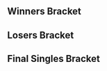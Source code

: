 {{DISPLAYTITLE:Saints Gaming Live: ''Melee'' Singles Bracket}}{{SetGame|melee}}
{{tabs static
|name1=Overview
|link1=Saints Gaming Live/Melee
|name2=Singles Pools
|link2=Saints Gaming Live/Melee/Singles Pools
|name3=Singles Bracket
|link3=Saints Gaming Live/Melee/Singles Bracket
|name4=Doubles Pools
|link4=Saints Gaming Live/Melee/Doubles Pools
|name5=Doubles Bracket
|link5=Saints Gaming Live/Melee/Doubles Bracket
|This=3
}}
==Winners Bracket==
{{16DEWBracketA2
|tourneylink=Saints Gaming Live/Melee
|tourneyname=Saints Gaming Live
|column-width=210

<!-- Ro16 -->
|r1m1p1=Hungrybox |r1m1p1flag=us |r1m1p1score=3
|r1m1p2=Jamrun |r1m1p2flag=ca |r1m1p2score=0
|r1m1win=1
|r1m1p1char1=jigglypuff |r1m1p2char1=peach |r1m1p1stock1=3 |r1m1p2stock1=0 |r1m1win1=1 |r1m1stage1=Battlefield
|r1m1p1char2=jigglypuff |r1m1p2char2=peach |r1m1p1stock2=2 |r1m1p2stock2=0 |r1m1win2=1 |r1m1stage2=Fountain of Dreams
|r1m1p1char3=jigglypuff |r1m1p2char3=peach |r1m1p1stock3=3 |r1m1p2stock3=0 |r1m1win3=1 |r1m1stage3=Battlefield
|r1m1date=
|r1m1details={{BracketMatchDetails|reddit=|comment=|vod=https://youtu.be/jbipjfXQ-qU}}

|r1m2p1=KirbyKaze |r1m2p1flag=ca |r1m2p1score=0
|r1m2p2=Prince Abu |r1m2p2flag=us |r1m2p2score=3
|r1m2win=2
|r1m2p1char1=sheik |r1m2p2char1=jigglypuff |r1m2p1stock1=0 |r1m2p2stock1=1 |r1m2win1=2 |r1m2stage1=Fountain of Dreams
|r1m2p1char2=sheik |r1m2p2char2=jigglypuff |r1m2p1stock2=0 |r1m2p2stock2=1 |r1m2win2=2 |r1m2stage2=Battlefield
|r1m2p1char3=sheik |r1m2p2char3=jigglypuff |r1m2p1stock3=0 |r1m2p2stock3=1 |r1m2win3=2 |r1m2stage3=Battlefield
|r1m2date=
|r1m2details={{BracketMatchDetails|reddit=|comment=|vod=https://youtu.be/hMBh3ZXCp84}}

|r1m3p1=Duck |r1m3p1flag=us |r1m3p1score=3
|r1m3p2=Vro |r1m3p2flag=us |r1m3p2score=1
|r1m3win=1
|r1m3p1char1=samus |r1m3p2char1=marth |r1m3p1stock1=1 |r1m3p2stock1=0 |r1m3win1=1 |r1m3stage1=Battlefield
|r1m3p1char2=samus |r1m3p2char2=marth |r1m3p1stock2=1 |r1m3p2stock2=0 |r1m3win2=1 |r1m3stage2=Battlefield
|r1m3p1char3=samus |r1m3p2char3=marth |r1m3p1stock3=0 |r1m3p2stock3=1 |r1m3win3=2 |r1m3stage3=Battlefield
|r1m3p1char4=samus |r1m3p2char4=marth |r1m3p1stock4=2 |r1m3p2stock4=0 |r1m3win4=1 |r1m3stage4=Dream Land
|r1m3date=
|r1m3details={{BracketMatchDetails|reddit=|comment=|vod=https://youtu.be/7Qsx0A5v1gY}}

|r1m4p1=n0ne |r1m4p1flag=ni |r1m4p1score=3
|r1m4p2=Ginger |r1m4p2flag=us |r1m4p2score=1
|r1m4win=1
|r1m4p1char1=cf |r1m4p2char1=falco |r1m4p1stock1=1 |r1m4p2stock1=0 |r1m4win1=1 |r1m4stage1=Fountain of Dreams
|r1m4p1char2=cf |r1m4p2char2=falco |r1m4p1stock2=1 |r1m4p2stock2=0 |r1m4win2=1 |r1m4stage2=Final Destination
|r1m4p1char3=cf |r1m4p2char3=falco |r1m4p1stock3=0 |r1m4p2stock3=1 |r1m4win3=2 |r1m4stage3=Final Destination
|r1m4p1char4=cf |r1m4p2char4=falco |r1m4p1stock4=2 |r1m4p2stock4=0 |r1m4win4=1 |r1m4stage4=Battlefield
|r1m4date=
|r1m4details={{BracketMatchDetails|reddit=|comment=|vod=https://youtu.be/DMtjo-BzdoI}}

|r1m5p1=Mew2King |r1m5p1flag=us |r1m5p1score=3
|r1m5p2=Heartstrings |r1m5p2flag=us |r1m5p2score=0
|r1m5win=1
|r1m5p1char1=sheik |r1m5p2char1=sheik |r1m5p1stock1=3 |r1m5p2stock1=0 |r1m5win1=1 |r1m5stage1=Battlefield
|r1m5p1char2=sheik |r1m5p2char2=sheik |r1m5p1stock2=3 |r1m5p2stock2=0 |r1m5win2=1 |r1m5stage2=Yoshi's Story
|r1m5p1char3=sheik |r1m5p2char3=sheik |r1m5p1stock3=3 |r1m5p2stock3=0 |r1m5win3=1 |r1m5stage3=Final Destination
|r1m5date=
|r1m5details={{BracketMatchDetails|reddit=|comment=|vod=https://youtu.be/ypqDmczj5pg}}

|r1m6p1=Professor Pro |r1m6p1flag=gb |r1m6p1score=2
|r1m6p2=Ryan Ford |r1m6p2flag=ca |r1m6p2score=3
|r1m6win=2
|r1m6p1char1=fox |r1m6p2char1=fox |r1m6p1stock1=1 |r1m6p2stock1=0 |r1m6win1=1 |r1m6stage1=Battlefield
|r1m6p1char2=fox |r1m6p2char2=fox |r1m6p1stock2=0 |r1m6p2stock2=1 |r1m6win2=2 |r1m6stage2=Fountain of Dreams
|r1m6p1char3=fox |r1m6p2char3=fox |r1m6p1stock3=2 |r1m6p2stock3=0 |r1m6win3=1 |r1m6stage3=Pokémon Stadium
|r1m6p1char4=fox |r1m6p2char4=fox |r1m6p1stock4=0 |r1m6p2stock4=2 |r1m6win4=2 |r1m6stage4=Yoshi's Story
|r1m6p1char5=fox |r1m6p2char5=fox |r1m6p1stock5=0 |r1m6p2stock5=1 |r1m6win5=2 |r1m6stage5=Final Destination
|r1m6date=
|r1m6details={{BracketMatchDetails|reddit=|comment=|vod=https://youtu.be/4y3WIswuhYE}}

|r1m7p1=Westballz |r1m7p1flag=us |r1m7p1score=3
|r1m7p2=Monib |r1m7p2flag=ca |r1m7p2score=1
|r1m7win=1
|r1m7p1char1=fox |r1m7p2char1=luigi |r1m7p1stock1=0 |r1m7p2stock1=1 |r1m7win1=2 |r1m7stage1=Final Destination
|r1m7p1char2=falco |r1m7p2char2=luigi |r1m7p1stock2=3 |r1m7p2stock2=0 |r1m7win2=1 |r1m7stage2=Yoshi's Story
|r1m7p1char3=falco |r1m7p2char3=luigi |r1m7p1stock3=1 |r1m7p2stock3=0 |r1m7win3=1 |r1m7stage3=Battlefield
|r1m7p1char4=falco |r1m7p2char4=luigi |r1m7p1stock4=1 |r1m7p2stock4=0 |r1m7win4=1 |r1m7stage4=Dream Land
|r1m7date=
|r1m7details={{BracketMatchDetails|reddit=|comment=|vod=https://youtu.be/HTroynVICV4}}

|r1m8p1=KJH |r1m8p1flag=us |r1m8p1score=3
|r1m8p2=Nightmare |r1m8p2flag=ca |r1m8p2score=0
|r1m8win=1
|r1m8p1char1=fox |r1m8p2char1=marth |r1m8p1stock1=1 |r1m8p2stock1=0 |r1m8win1=1 |r1m8stage1=Yoshi's Story
|r1m8p1char2=fox |r1m8p2char2=marth |r1m8p1stock2=1 |r1m8p2stock2=0 |r1m8win2=1 |r1m8stage2=Final Destination
|r1m8p1char3=fox |r1m8p2char3=marth |r1m8p1stock3=1 |r1m8p2stock3=0 |r1m8win3=1 |r1m8stage3=Final Destination
|r1m8date=
|r1m8details={{BracketMatchDetails|reddit=|comment=|vod=https://youtu.be/7jmvNz3mo0I}}

<!-- QUARTERFINALS -->
|r2m1p1=Hungrybox |r2m1p1flag=us |r2m1p1score=3
|r2m1p2=Prince Abu |r2m1p2flag=us |r2m1p2score=0
|r2m1win=1
|r2m1p1char1=jigglypuff |r2m1p2char1=jigglypuff |r2m1p1stock1=1 |r2m1p2stock1=0 |r2m1win1=1 |r2m1stage1=Fountain of Dreams
|r2m1p1char2=jigglypuff |r2m1p2char2=jigglypuff |r2m1p1stock2=1 |r2m1p2stock2=0 |r2m1win2=1 |r2m1stage2=Fountain of Dreams
|r2m1p1char3=jigglypuff |r2m1p2char3=jigglypuff |r2m1p1stock3=2 |r2m1p2stock3=0 |r2m1win3=1 |r2m1stage3=Fountain of Dreams
|r2m1date=
|r2m1details={{BracketMatchDetails|reddit=|comment=|vod=https://youtu.be/TnXEaKqf7sk}}

|r2m2p1=Duck |r2m2p1flag=us |r2m2p1score=1
|r2m2p2=n0ne |r2m2p2flag=ni |r2m2p2score=3
|r2m2win=2
|r2m2p1char1=samus |r2m2p2char1=cf |r2m2p1stock1=0 |r2m2p2stock1=1 |r2m2win1=2 |r2m2stage1=Battlefield
|r2m2p1char2=samus |r2m2p2char2=cf |r2m2p1stock2=0 |r2m2p2stock2=1 |r2m2win2=2 |r2m2stage2=Fountain of Dreams
|r2m2p1char3=samus |r2m2p2char3=cf |r2m2p1stock3=1 |r2m2p2stock3=0 |r2m2win3=1 |r2m2stage3=Fountain of Dreams
|r2m2p1char4=samus |r2m2p2char4=ganon |r2m2p1stock4=0 |r2m2p2stock4=1 |r2m2win4=2 |r2m2stage4=Yoshi's Story
|r2m2date=
|r2m2details={{BracketMatchDetails|reddit=|comment=|vod=https://youtu.be/_CDpM6XtSCo}}

|r2m3p1=Mew2King |r2m3p1flag=us |r2m3p1score=3
|r2m3p2=Ryan Ford |r2m3p2flag=ca |r2m3p2score=1
|r2m3win=1
|r2m3p1char1=marth |r2m3p2char1=fox |r2m3p1stock1=0 |r2m3p2stock1=1 |r2m3win1=2 |r2m3stage1=Fountain of Dreams
|r2m3p1char2=sheik |r2m3p2char2=cf |r2m3p1stock2=3 |r2m3p2stock2=0 |r2m3win2=1 |r2m3stage2=Final Destination
|r2m3p1char3=sheik |r2m3p2char3=fox |r2m3p1stock3=2 |r2m3p2stock3=0 |r2m3win3=1 |r2m3stage3=Dream Land
|r2m3p1char4=marth |r2m3p2char4=fox |r2m3p1stock4=1 |r2m3p2stock4=0 |r2m3win4=1 |r2m3stage4=Yoshi's Story
|r2m3date=
|r2m3details={{BracketMatchDetails|reddit=|comment=|vod=https://youtu.be/crj2mZQw458}}

|r2m4p1=Westballz |r2m4p1flag=us |r2m4p1score=3
|r2m4p2=KJH |r2m4p2flag=us |r2m4p2score=2
|r2m4win=1
|r2m4p1char1=falco |r2m4p2char1=fox |r2m4p1stock1=0 |r2m4p2stock1=2 |r2m4win1=2 |r2m4stage1=Yoshi's Story
|r2m4p1char2=falco |r2m4p2char2=fox |r2m4p1stock2=3 |r2m4p2stock2=0 |r2m4win2=1 |r2m4stage2=Final Destination
|r2m4p1char3=falco |r2m4p2char3=fox |r2m4p1stock3=1 |r2m4p2stock3=0 |r2m4win3=1 |r2m4stage3=Fountain of Dreams
|r2m4p1char4=falco |r2m4p2char4=fox |r2m4p1stock4=0 |r2m4p2stock4=1 |r2m4win4=2 |r2m4stage4=Fountain of Dreams
|r2m4p1char5=falco |r2m4p2char5=fox |r2m4p1stock5=2 |r2m4p2stock5=0 |r2m4win5=1 |r2m4stage5=Pokémon Stadium
|r2m4date=
|r2m4details={{BracketMatchDetails|reddit=|comment=|vod=https://youtu.be/sKm8NCMz1Gw}}

<!-- SEMIFINALS -->
|r3m1p1=Hungrybox |r3m1p1flag=us |r3m1p1score=3
|r3m1p2=n0ne |r3m1p2flag=ni |r3m1p2score=0
|r3m1win=1
|r3m1p1char1=jigglypuff |r3m1p2char1=cf |r3m1p1stock1=2 |r3m1p2stock1=0 |r3m1win1=1 |r3m1stage1=Battlefield
|r3m1p1char2=jigglypuff |r3m1p2char2=cf |r3m1p1stock2=1 |r3m1p2stock2=0 |r3m1win2=1 |r3m1stage2=Pokémon Stadium
|r3m1p1char3=jigglypuff |r3m1p2char3=cf |r3m1p1stock3=1 |r3m1p2stock3=0 |r3m1win3=1 |r3m1stage3=Pokémon Stadium
|r3m1date=
|r3m1details={{BracketMatchDetails|reddit=|comment=|vod=https://youtu.be/y08Moh6DTeo}}

|r3m2p1=Mew2King |r3m2p1flag=us |r3m2p1score=3
|r3m2p2=Westballz |r3m2p2flag=us |r3m2p2score=2
|r3m2win=1
|r3m2p1char1=marth |r3m2p2char1=falco |r3m2p1stock1=0 |r3m2p2stock1=1 |r3m2win1=2 |r3m2stage1=Battlefield
|r3m2p1char2=marth |r3m2p2char2=falco |r3m2p1stock2=3 |r3m2p2stock2=0 |r3m2win2=1 |r3m2stage2=Final Destination
|r3m2p1char3=marth |r3m2p2char3=falco |r3m2p1stock3=1 |r3m2p2stock3=0 |r3m2win3=1 |r3m2stage3=Yoshi's Story
|r3m2p1char4=marth |r3m2p2char4=falco |r3m2p1stock4=0 |r3m2p2stock4=2 |r3m2win4=2 |r3m2stage4=Yoshi's Story
|r3m2p1char5=marth |r3m2p2char5=falco |r3m2p1stock5=1 |r3m2p2stock5=1 |r3m2win5=1 |r3m2stage5=Fountain of Dreams
|r3m2date=
|r3m2details={{BracketMatchDetails|reddit=|comment=Game 5 went to time.|vod=https://youtu.be/jNsGp_ogUqM}}
}}

==Losers Bracket==
{{32DELBracketSmwA
|tourneylink=Saints Gaming Live/Melee
|tourneyname=Saints Gaming Live
|l1placement=25-32
|l2placement=17-24
|l3placement=13-16
|l4placement=9-12
|l5placement=7-8
|l6placement=5-6

|l1m1p1=JOATguy |l1m1p1flag=ca |l1m1p1score=0 |l1m1win=2
|l1m1p2=Juggleguy |l1m1p2flag=us |l1m1p2score=3
|l1m1p1char1=falco |l1m1p2char1=cf |l1m1p1stock1=0 |l1m1p2stock1=3 |l1m1win1=2 |l1m1stage1=Battlefield
|l1m1p1char2=falco |l1m1p2char2=cf |l1m1p1stock2=0 |l1m1p2stock2=1 |l1m1win2=2 |l1m1stage2=Yoshi's Story
|l1m1p1char3=falco |l1m1p2char3=cf |l1m1p1stock3=0 |l1m1p2stock3=2 |l1m1win3=2 |l1m1stage3=Yoshi's Story
|l1m1date=
|l1m1details={{BracketMatchDetails|reddit=|comment=|vod=https://youtu.be/NaB6z7-7-zA}}

|l1m2p1=Burlap |l1m2p1flag=us |l1m2p1score=3 |l1m2win=1
|l1m2p2=Drolian |l1m2p2flag=ca |l1m2p2score=0
|l1m2p1char1=peach |l1m2p2char1=falco |l1m2p1stock1=1 |l1m2p2stock1=0 |l1m2win1=1 |l1m2stage1=Fountain of Dreams
|l1m2p1char2=peach |l1m2p2char2=falco |l1m2p1stock2=2 |l1m2p2stock2=0 |l1m2win2=1 |l1m2stage2=Yoshi's Story
|l1m2p1char3=peach |l1m2p2char3=falco |l1m2p1stock3=2 |l1m2p2stock3=0 |l1m2win3=1 |l1m2stage3=Pokémon Stadium
|l1m2date=
|l1m2details={{BracketMatchDetails|reddit=|comment=|vod=https://youtu.be/Ggcu3tIm_tA}}

|l1m3p1=G Pipes |l1m3p1flag=ca |l1m3p1score=2 |l1m3win=2
|l1m3p2=🔫 |l1m3p2flag=uz |l1m3p2score=3
|l1m3p1char1=marth |l1m3p2char1=cf |l1m3p1stock1=1 |l1m3p2stock1=0 |l1m3win1=1 |l1m3stage1=Battlefield
|l1m3p1char2=marth |l1m3p2char2=cf |l1m3p1stock2=0 |l1m3p2stock2=1 |l1m3win2=2 |l1m3stage2=Final Destination
|l1m3p1char3=marth |l1m3p2char3=cf |l1m3p1stock3=0 |l1m3p2stock3=2 |l1m3win3=2 |l1m3stage3=Fountain of Dreams
|l1m3p1char4=marth |l1m3p2char4=cf |l1m3p1stock4=3 |l1m3p2stock4=0 |l1m3win4=1 |l1m3stage4=Yoshi's Story
|l1m3p1char5=marth |l1m3p2char5=cf |l1m3p1stock5=0 |l1m3p2stock5=2 |l1m3win5=2 |l1m3stage5=Dream Land
|l1m3date=
|l1m3details={{BracketMatchDetails|reddit=|comment=|vod=https://youtu.be/H4IUqdZxm_M}}

|l1m4p1=lonebutterfish |l1m4p1flag=ca |l1m4p1score=3 |l1m4win=1
|l1m4p2=N0z1ck |l1m4p2flag=ca |l1m4p2score=2

|l1m5p1=OT Eric |l1m5p1flag= |l1m5p1score=0 |l1m5win=2
|l1m5p2=RaynEX |l1m5p2flag=ca |l1m5p2score=3
|l1m5p1char1=falco |l1m5p2char1=fox |l1m5p1stock1=0 |l1m5p2stock1=4 |l1m5win1=2 |l1m5stage1=Fountain of Dreams
|l1m5p1char2=falco |l1m5p2char2=fox |l1m5p1stock2=0 |l1m5p2stock2=3 |l1m5win2=2 |l1m5stage2=Pokémon Stadium
|l1m5p1char3=falco |l1m5p2char3=falco |l1m5p1stock3=0 |l1m5p2stock3=2 |l1m5win3=2 |l1m5stage3=Battlefield
|l1m5date=
|l1m5details={{BracketMatchDetails|reddit=|comment=|vod=https://youtu.be/3LgBlPmEqqI}}

|l1m6p1=Ferriswheel |l1m6p1flag=us |l1m6p1score=2 |l1m6win=2
|l1m6p2=slickah |l1m6p2flag=ca |l1m6p2score=3
|l1m6p1char1=falco |l1m6p2char1=falco |l1m6p1stock1=0 |l1m6p2stock1=1 |l1m6win1=2 |l1m6stage1=Battlefield
|l1m6p1char2=falco |l1m6p2char2=falco |l1m6p1stock2=0 |l1m6p2stock2=1 |l1m6win2=2 |l1m6stage2=Pokémon Stadium
|l1m6p1char3=falco |l1m6p2char3=falco |l1m6p1stock3=1 |l1m6p2stock3=0 |l1m6win3=1 |l1m6stage3=Battlefield
|l1m6p1char4=falco |l1m6p2char4=falco |l1m6p1stock4=2 |l1m6p2stock4=0 |l1m6win4=1 |l1m6stage4=Dream Land
|l1m6p1char5=falco |l1m6p2char5=falco |l1m6p1stock5=0 |l1m6p2stock5=2 |l1m6win5=2 |l1m6stage5=Final Destination
|l1m6date=
|l1m6details={{BracketMatchDetails|reddit=|comment=|vod=https://youtu.be/rBejXzEEoEs}}

|l1m7p1=Shots MD |l1m7p1flag=ca |l1m7p1score=1 |l1m7win=2
|l1m7p2=Damian Tyson |l1m7p2flag=ca |l1m7p2score=3
|l1m7p1char1=cf |l1m7p2char1=fox |l1m7p1stock1=1 |l1m7p2stock1=0 |l1m7win1=1 |l1m7stage1=Final Destination
|l1m7p1char2=cf |l1m7p2char2=fox |l1m7p1stock2=0 |l1m7p2stock2=2 |l1m7win2=2 |l1m7stage2=Final Destination
|l1m7p1char3=cf |l1m7p2char3=fox |l1m7p1stock3=0 |l1m7p2stock3=2 |l1m7win3=2 |l1m7stage3=Dream Land
|l1m7p1char4=cf |l1m7p2char4=fox |l1m7p1stock4=0 |l1m7p2stock4=1 |l1m7win4=2 |l1m7stage4=Battlefield
|l1m7date=
|l1m7details={{BracketMatchDetails|reddit=|comment=|vod=https://youtu.be/3LgBlPmEqqI}}

|l1m8p1=Nexic |l1m8p1flag=us |l1m8p1score=1 |l1m8win=2
|l1m8p2=Rabbit |l1m8p2flag=ca |l1m8p2score=3
|l1m8p1char1=falco |l1m8p2char1=sheik |l1m8p1stock1=0 |l1m8p2stock1=2 |l1m8win1=2 |l1m8stage1=Dream Land
|l1m8p1char2=falco |l1m8p2char2=sheik |l1m8p1stock2=0 |l1m8p2stock2=2 |l1m8win2=2 |l1m8stage2=Final Destination
|l1m8p1char3=falco |l1m8p2char3=sheik |l1m8p1stock3=1 |l1m8p2stock3=0 |l1m8win3=1 |l1m8stage3=Final Destination
|l1m8p1char4=falco |l1m8p2char4=sheik |l1m8p1stock4=0 |l1m8p2stock4=2 |l1m8win4=2 |l1m8stage4=Battlefield
|l1m8date=
|l1m8details={{BracketMatchDetails|reddit=|comment=|vod=https://youtu.be/kdsL-eYNm58}}

|l2m1p1=KirbyKaze |l2m1p1flag=ca |l2m1p1score=3 |l2m1win=1
|l2m1p2=Juggleguy |l2m1p2flag=us |l2m1p2score=0
|l2m1p1char1=sheik |l2m1p2char1=cf |l2m1p1stock1=2 |l2m1p2stock1=0 |l2m1win1=1 |l2m1stage1=Battlefield
|l2m1p1char2=sheik |l2m1p2char2=cf |l2m1p1stock2=3 |l2m1p2stock2=0 |l2m1win2=1 |l2m1stage2=Pokémon Stadium
|l2m1p1char3=sheik |l2m1p2char3=cf |l2m1p1stock3=3 |l2m1p2stock3=0 |l2m1win3=1 |l2m1stage3=Final Destination
|l2m1date=
|l2m1details={{BracketMatchDetails|reddit=|comment=|vod=https://youtu.be/GIWjchVza4o}}

|l2m2p1=Jamrun |l2m2p1flag=ca |l2m2p1score=3 |l2m2win=1
|l2m2p2=Burlap |l2m2p2flag=us |l2m2p2score=1
|l2m2p1char1=peach |l2m2p2char1=peach |l2m2p1stock1=2 |l2m2p2stock1=0 |l2m2win1=1 |l2m2stage1=Dream Land
|l2m2p1char2=peach |l2m2p2char2=peach |l2m2p1stock2=0 |l2m2p2stock2=1 |l2m2win2=2 |l2m2stage2=Pokémon Stadium
|l2m2p1char3=peach |l2m2p2char3=peach |l2m2p1stock3=3 |l2m2p2stock3=0 |l2m2win3=1 |l2m2stage3=Final Destination
|l2m2p1char4=peach |l2m2p2char4=peach |l2m2p1stock4=1 |l2m2p2stock4=0 |l2m2win4=1 |l2m2stage4=Fountain of Dreams
|l2m2date=
|l2m2details={{BracketMatchDetails|reddit=|comment=|vod=https://youtu.be/_7-qbTEPXbU}}

|l2m3p1=Nightmare |l2m3p1flag=ca |l2m3p1score=3 |l2m3win=1
|l2m3p2=🔫 |l2m3p2flag=uz |l2m3p2score=0
|l2m3p1char1=marth |l2m3p2char1=cf |l2m3p1stock1=2 |l2m3p2stock1=0 |l2m3win1=1 |l2m3stage1=Battlefield
|l2m3p1char2=marth |l2m3p2char2=cf |l2m3p1stock2=2 |l2m3p2stock2=0 |l2m3win2=1 |l2m3stage2=Final Destination
|l2m3p1char3=marth |l2m3p2char3=cf |l2m3p1stock3=2 |l2m3p2stock3=0 |l2m3win3=1 |l2m3stage3=Fountain of Dreams
|l2m3date=
|l2m3details={{BracketMatchDetails|reddit=|comment=|vod=https://youtu.be/VwvaufZ-uFk}}

|l2m4p1=Monib |l2m4p1flag=ca |l2m4p1score=3 |l2m4win=1
|l2m4p2=lonebutterfish |l2m4p2flag=ca |l2m4p2score=0
|l2m4p1char1=luigi |l2m4p2char1=fox |l2m4p1stock1=2 |l2m4p2stock1=0 |l2m4win1=1 |l2m4stage1=Dream Land
|l2m4p1char2=luigi |l2m4p2char2=fox |l2m4p1stock2=2 |l2m4p2stock2=0 |l2m4win2=1 |l2m4stage2=Yoshi's Story
|l2m4p1char3=luigi |l2m4p2char3=fox |l2m4p1stock3=1 |l2m4p2stock3=0 |l2m4win3=1 |l2m4stage3=Battlefield
|l2m4date=
|l2m4details={{BracketMatchDetails|reddit=|comment=|vod=https://youtu.be/7Qsx0A5v1gY}}

|l2m5p1=Professor Pro |l2m5p1flag=gb |l2m5p1score=3 |l2m5win=1
|l2m5p2=RaynEX |l2m5p2flag=ca |l2m5p2score=1
|l2m5p1char1=fox |l2m5p2char1=fox |l2m5p1stock1=0 |l2m5p2stock1=1 |l2m5win1=2 |l2m5stage1=Dream Land
|l2m5p1char2=fox |l2m5p2char2=fox |l2m5p1stock2=2 |l2m5p2stock2=0 |l2m5win2=1 |l2m5stage2=Pokémon Stadium
|l2m5p1char3=fox |l2m5p2char3=marth |l2m5p1stock3=2 |l2m5p2stock3=0 |l2m5win3=1 |l2m5stage3=Final Destination
|l2m5p1char4=fox |l2m5p2char4=fox |l2m5p1stock4=2 |l2m5p2stock4=0 |l2m5win4=1 |l2m5stage4=Fountain of Dreams
|l2m5date=
|l2m5details={{BracketMatchDetails|reddit=|comment=|vod=https://youtu.be/ppcfUxynCaA}}

|l2m6p1=Heartstrings |l2m6p1flag=us |l2m6p1score=3 |l2m6win=1
|l2m6p2=slickah |l2m6p2flag=ca |l2m6p2score=0
|l2m6p1char1=sheik |l2m6p2char1=falco |l2m6p1stock1=1 |l2m6p2stock1=0 |l2m6win1=1 |l2m6stage1=Dream Land
|l2m6p1char2=sheik |l2m6p2char2=falco |l2m6p1stock2=2 |l2m6p2stock2=0 |l2m6win2=1 |l2m6stage2=Dream Land
|l2m6p1char3=sheik |l2m6p2char3=falco |l2m6p1stock3=2 |l2m6p2stock3=0 |l2m6win3=1 |l2m6stage3=Pokémon Stadium
|l2m6date=
|l2m6details={{BracketMatchDetails|reddit=|comment=|vod=https://youtu.be/z_qk2BcR0lk}}

|l2m7p1=Ginger |l2m7p1flag=us |l2m7p1score=3 |l2m7win=1
|l2m7p2=Damian Tyson |l2m7p2flag=ca |l2m7p2score=0
|l2m7p1char1=falco |l2m7p2char1=sheik |l2m7p1stock1=3 |l2m7p2stock1=0 |l2m7win1=1 |l2m7stage1=Dream Land
|l2m7p1char2=falco |l2m7p2char2=fox |l2m7p1stock2=4 |l2m7p2stock2=0 |l2m7win2=1 |l2m7stage2=Final Destination
|l2m7p1char3=falco |l2m7p2char3=sheik |l2m7p1stock3=2 |l2m7p2stock3=0 |l2m7win3=1 |l2m7stage3=Battlefield
|l2m7date=
|l2m7details={{BracketMatchDetails|reddit=|comment=|vod=https://youtu.be/jtIvWQ27Nos}}

|l2m8p1=Vro |l2m8p1flag=us |l2m8p1score=3 |l2m8win=1
|l2m8p2=Rabbit |l2m8p2flag=ca |l2m8p2score=1
|l2m8p1char1=marth |l2m8p2char1=sheik |l2m8p1stock1=2 |l2m8p2stock1=0 |l2m8win1=1 |l2m8stage1=Battlefield
|l2m8p1char2=marth |l2m8p2char2=sheik |l2m8p1stock2=0 |l2m8p2stock2=1 |l2m8win2=2 |l2m8stage2=Dream Land
|l2m8p1char3=marth |l2m8p2char3=sheik |l2m8p1stock3=2 |l2m8p2stock3=0 |l2m8win3=1 |l2m8stage3=Yoshi's Story
|l2m8p1char4=marth |l2m8p2char4=sheik |l2m8p1stock4=1 |l2m8p2stock4=0 |l2m8win4=1 |l2m8stage4=Fountain of Dreams
|l2m8date=
|l2m8details={{BracketMatchDetails|reddit=|comment=|vod=https://youtu.be/WopNYaINoSI}}

|l3m1p1=KirbyKaze |l3m1p1flag=ca |l3m1p1score=3 |l3m1win=1
|l3m1p2=Jamrun |l3m1p2flag=ca |l3m1p2score=0
|l3m1p1char1=sheik |l3m1p2char1=peach |l3m1p1stock1=2 |l3m1p2stock1=0 |l3m1win1=1 |l3m1stage1=Final Destination
|l3m1p1char2=sheik |l3m1p2char2=peach |l3m1p1stock2=3 |l3m1p2stock2=0 |l3m1win2=1 |l3m1stage2=Fountain of Dreams
|l3m1p1char3=sheik |l3m1p2char3=peach |l3m1p1stock3=2 |l3m1p2stock3=0 |l3m1win3=1 |l3m1stage3=Dream Land
|l3m1date=
|l3m1details={{BracketMatchDetails|reddit=|comment=|vod=https://youtu.be/Q9_oGYEptLo}}

|l3m2p1=Nightmare |l3m2p1flag=ca |l3m2p1score=2 |l3m2win=2
|l3m2p2=Monib |l3m2p2flag=ca |l3m2p2score=3
|l3m2p1char1=marth |l3m2p2char1=luigi |l3m2p1stock1=1 |l3m2p2stock1=0 |l3m2win1=1 |l3m2stage1=Fountain of Dreams
|l3m2p1char2=marth |l3m2p2char2=luigi |l3m2p1stock2=0 |l3m2p2stock2=1 |l3m2win2=2 |l3m2stage2=Dream Land
|l3m2p1char3=marth |l3m2p2char3=luigi |l3m2p1stock3=0 |l3m2p2stock3=1 |l3m2win3=2 |l3m2stage3=Yoshi's Story
|l3m2p1char4=marth |l3m2p2char4=luigi |l3m2p1stock4=2 |l3m2p2stock4=0 |l3m2win4=1 |l3m2stage4=Yoshi's Story
|l3m2p1char5=marth |l3m2p2char5=luigi |l3m2p1stock5=0 |l3m2p2stock5=1 |l3m2win5=2 |l3m2stage5=Final Destination
|l3m2date=
|l3m2details={{BracketMatchDetails|reddit=|comment=|vod=https://youtu.be/B6rQ1LXXbi8}}

|l3m3p1=Professor Pro |l3m3p1flag=gb |l3m3p1score=3 |l3m3win=1
|l3m3p2=Heartstrings |l3m3p2flag=us |l3m3p2score=0
|l3m3p1char1=fox |l3m3p2char1=sheik |l3m3p1stock1=2 |l3m3p2stock1=0 |l3m3win1=1 |l3m3stage1=Dream Land
|l3m3p1char2=fox |l3m3p2char2=sheik |l3m3p1stock2=2 |l3m3p2stock2=0 |l3m3win2=1 |l3m3stage2=Battlefield
|l3m3p1char3=fox |l3m3p2char3=sheik |l3m3p1stock3=2 |l3m3p2stock3=0 |l3m3win3=1 |l3m3stage3=Battlefield
|l3m3date=
|l3m3details={{BracketMatchDetails|reddit=|comment=|vod=https://youtu.be/7Qsx0A5v1gY}}

|l3m4p1=Ginger |l3m4p1flag=us |l3m4p1score=1 |l3m4win=2
|l3m4p2=Vro |l3m4p2flag=us |l3m4p2score=3
|l3m4p1char1=falco |l3m4p2char1=marth |l3m4p1stock1=0 |l3m4p2stock1=1 |l3m4win1=2 |l3m4stage1=Battlefield
|l3m4p1char2=falco |l3m4p2char2=marth |l3m4p1stock2=0 |l3m4p2stock2=2 |l3m4win2=2 |l3m4stage2=Dream Land
|l3m4p1char3=falco |l3m4p2char3=marth |l3m4p1stock3=2 |l3m4p2stock3=0 |l3m4win3=1 |l3m4stage3=Yoshi's Story
|l3m4p1char4=falco |l3m4p2char4=marth |l3m4p1stock4=0 |l3m4p2stock4=2 |l3m4win4=2 |l3m4stage4=Final Destination
|l3m4date=
|l3m4details={{BracketMatchDetails|reddit=|comment=|vod=https://youtu.be/NaZk4PncNM8}}

|l4m1p1=KJH |l4m1p1flag=us |l4m1p1score=2 |l4m1win=2
|l4m1p2=KirbyKaze |l4m1p2flag=ca |l4m1p2score=3
|l4m1p1char1=fox |l4m1p2char1=sheik |l4m1p1stock1=0 |l4m1p2stock1=2 |l4m1win1=2 |l4m1stage1=Yoshi's Story
|l4m1p1char2=fox |l4m1p2char2=sheik |l4m1p1stock2=3 |l4m1p2stock2=0 |l4m1win2=1 |l4m1stage2=Final Destination
|l4m1p1char3=fox |l4m1p2char3=sheik |l4m1p1stock3=0 |l4m1p2stock3=1 |l4m1win3=2 |l4m1stage3=Battlefield
|l4m1p1char4=fox |l4m1p2char4=sheik |l4m1p1stock4=2 |l4m1p2stock4=0 |l4m1win4=1 |l4m1stage4=Pokémon Stadium
|l4m1p1char5=fox |l4m1p2char5=sheik |l4m1p1stock5=0 |l4m1p2stock5=1 |l4m1win5=2 |l4m1stage5=Fountain of Dreams
|l4m1date=
|l4m1details={{BracketMatchDetails|reddit=|comment=|vod=https://youtu.be/zuxgeTf6kNs}}

|l4m2p1=Prince Abu |l4m2p1flag=us |l4m2p1score=3 |l4m2win=1
|l4m2p2=Monib |l4m2p2flag=ca |l4m2p2score=0
|l4m2p1char1=jigglypuff |l4m2p2char1=luigi |l4m2p1stock1=1 |l4m2p2stock1=0 |l4m2win1=1 |l4m2stage1=Fountain of Dreams
|l4m2p1char2=jigglypuff |l4m2p2char2=luigi |l4m2p1stock2=2 |l4m2p2stock2=0 |l4m2win2=1 |l4m2stage2=Yoshi's Story
|l4m2p1char3=jigglypuff |l4m2p2char3=fox |l4m2p1stock3=2 |l4m2p2stock3=0 |l4m2win3=1 |l4m2stage3=Pokémon Stadium
|l4m2date=
|l4m2details={{BracketMatchDetails|reddit=|comment=|vod=https://youtu.be/TnXEaKqf7sk}}

|l4m3p1=Duck |l4m3p1flag=us |l4m3p1score=3 |l4m3win=1
|l4m3p2=Professor Pro |l4m3p2flag=gb |l4m3p2score=1
|l4m3p1char1=samus |l4m3p2char1=fox |l4m3p1stock1=2 |l4m3p2stock1=0 |l4m3win1=1 |l4m3stage1=Battlefield
|l4m3p1char2=samus |l4m3p2char2=fox |l4m3p1stock2=0 |l4m3p2stock2=2 |l4m3win2=2 |l4m3stage2=Pokémon Stadium
|l4m3p1char3=samus |l4m3p2char3=fox |l4m3p1stock3=1 |l4m3p2stock3=0 |l4m3win3=1 |l4m3stage3=Fountain of Dreams
|l4m3p1char4=samus |l4m3p2char4=fox |l4m3p1stock4=1 |l4m3p2stock4=0 |l4m3win4=1 |l4m3stage4=Yoshi's Story
|l4m3date=
|l4m3details={{BracketMatchDetails|reddit=|comment=|vod=https://youtu.be/w6tZCjvyBQs}}

|l4m4p1=Ryan Ford |l4m4p1flag=ca |l4m4p1score=3 |l4m4win=1
|l4m4p2=Vro |l4m4p2flag=us |l4m4p2score=2
|l4m4p1char1=fox |l4m4p2char1=marth |l4m4p1stock1=1 |l4m4p2stock1=0 |l4m4win1=1 |l4m4stage1=Fountain of Dreams
|l4m4p1char2=marth |l4m4p2char2=marth |l4m4p1stock2=0 |l4m4p2stock2=1 |l4m4win2=2 |l4m4stage2=Final Destination
|l4m4p1char3=fox |l4m4p2char3=marth |l4m4p1stock3=0 |l4m4p2stock3=1 |l4m4win3=2 |l4m4stage3=Yoshi's Story
|l4m4p1char4=fox |l4m4p2char4=marth |l4m4p1stock4=1 |l4m4p2stock4=0 |l4m4win4=1 |l4m4stage4=Dream Land
|l4m4p1char5=fox |l4m4p2char5=marth |l4m4p1stock5=2 |l4m4p2stock5=0 |l4m4win5=1 |l4m4stage5=Battlefield
|l4m4date=
|l4m4details={{BracketMatchDetails|reddit=|comment=|vod=https://youtu.be/o_UIKl346TM}}

|l5m1p1=KirbyKaze |l5m1p1flag=ca |l5m1p1score=0 |l5m1win=2
|l5m1p2=Prince Abu |l5m1p2flag=us |l5m1p2score=3
|l5m1p1char1=sheik |l5m1p2char1=jigglypuff |l5m1p1stock1=0 |l5m1p2stock1=1 |l5m1win1=2 |l5m1stage1=Dream Land
|l5m1p1char2=sheik |l5m1p2char2=jigglypuff |l5m1p1stock2=0 |l5m1p2stock2=1 |l5m1win2=2 |l5m1stage2=Battlefield
|l5m1p1char3=sheik |l5m1p2char3=jigglypuff |l5m1p1stock3=0 |l5m1p2stock3=2 |l5m1win3=2 |l5m1stage3=Battlefield
|l5m1date=
|l5m1details={{BracketMatchDetails|reddit=|comment=|vod=https://youtu.be/EEh9lB55H3M}}

|l5m2p1=Duck |l5m2p1flag=us |l5m2p1score=3 |l5m2win=1
|l5m2p2=Ryan Ford |l5m2p2flag=ca |l5m2p2score=0
|l5m2p1char1=samus |l5m2p2char1=sheik |l5m2p1stock1=2 |l5m2p2stock1=0 |l5m2win1=1 |l5m2stage1=Battlefield
|l5m2p1char2=samus |l5m2p2char2=sheik |l5m2p1stock2=1 |l5m2p2stock2=0 |l5m2win2=1 |l5m2stage2=Yoshi's Story
|l5m2p1char3=samus |l5m2p2char3=sheik |l5m2p1stock3=4 |l5m2p2stock3=0 |l5m2win3=1 |l5m2stage3=Yoshi's Story
|l5m2date=
|l5m2details={{BracketMatchDetails|reddit=|comment=|vod=https://youtu.be/6qHSBBb4_j4}}

|l6m1p1=n0ne |l6m1p1flag=ni |l6m1p1score=3 |l6m1win=1
|l6m1p2=Prince Abu |l6m1p2flag=us |l6m1p2score=0
|l6m1p1char1=cf |l6m1p2char1=jigglypuff |l6m1p1stock1=1 |l6m1p2stock1=0 |l6m1win1=1 |l6m1stage1=Battlefield
|l6m1p1char2=cf |l6m1p2char2=jigglypuff |l6m1p1stock2=2 |l6m1p2stock2=0 |l6m1win2=1 |l6m1stage2=Dream Land
|l6m1p1char3=cf |l6m1p2char3=jigglypuff |l6m1p1stock3=1 |l6m1p2stock3=0 |l6m1win3=1 |l6m1stage3=Dream Land
|l6m1date=
|l6m1details={{BracketMatchDetails|reddit=|comment=|vod=https://youtu.be/a0LiMoST53k}}

|l6m2p1=Westballz |l6m2p1flag=us |l6m2p1score=3 |l6m2win=1
|l6m2p2=Duck |l6m2p2flag=us |l6m2p2score=2
|l6m2p1char1=cf |l6m2p2char1=samus |l6m2p1stock1=1 |l6m2p2stock1=0 |l6m2win1=1 |l6m2stage1=Battlefield
|l6m2p1char2=cf |l6m2p2char2=samus |l6m2p1stock2=0 |l6m2p2stock2=3 |l6m2win2=2 |l6m2stage2=Fountain of Dreams
|l6m2p1char3=cf |l6m2p2char3=samus |l6m2p1stock3=1 |l6m2p2stock3=0 |l6m2win3=1 |l6m2stage3=Yoshi's Story
|l6m2p1char4=cf |l6m2p2char4=samus |l6m2p1stock4=0 |l6m2p2stock4=1 |l6m2win4=2 |l6m2stage4=Dream Land
|l6m2p1char5=cf |l6m2p2char5=samus |l6m2p1stock5=3 |l6m2p2stock5=0 |l6m2win5=1 |l6m2stage5=Pokémon Stadium
|l6m2date=
|l6m2details={{BracketMatchDetails|reddit=|comment=|vod=https://youtu.be/UiwDQyLZz_Y}}
}}
<onlyinclude>
==Final Singles Bracket==
{{DEFinalSmwBracket
|tourneylink=Saints Gaming Live/Melee
|tourneyname=Saints Gaming Live
|l1placement=4
|r2placement=3
|r3loserplacement=2
|r3winnerplacement=1
|column-width=200
|export_score=true

<!-- FROM WINNERS -->
|r1m1p1=Hungrybox |r1m1p1flag=us |r1m1p1score=2
|r1m1p2=Mew2King |r1m1p2flag=us |r1m1p2score=3
|r1m1win=2
|r1m1p1char1=jigglypuff |r1m1p2char1=fox |r1m1p1stock1=2 |r1m1p2stock1=0 |r1m1win1=1 |r1m1stage1=Battlefield
|r1m1p1char2=jigglypuff |r1m1p2char2=fox |r1m1p1stock2=0 |r1m1p2stock2=2 |r1m1win2=2 |r1m1stage2=Pokémon Stadium
|r1m1p1char3=jigglypuff |r1m1p2char3=fox |r1m1p1stock3=0 |r1m1p2stock3=1 |r1m1win3=2 |r1m1stage3=Dream Land
|r1m1p1char4=jigglypuff |r1m1p2char4=fox |r1m1p1stock4=3 |r1m1p2stock4=0 |r1m1win4=1 |r1m1stage4=Dream Land
|r1m1p1char5=jigglypuff |r1m1p2char5=fox |r1m1p1stock5=0 |r1m1p2stock5=1 |r1m1win5=2 |r1m1stage5=Final Destination
|r1m1date=
|r1m1details={{BracketMatchDetails|reddit=|comment=|vod=https://youtu.be/wJ1sGiJtLj0}}

<!-- FROM LOSERS -->
|l1m1p1=n0ne |l1m1p1flag=ni |l1m1p1score=2
|l1m1p2=Westballz |l1m1p2flag=us |l1m1p2score=3
|l1m1win=2
|l1m1p1char1=cf |l1m1p2char1=falco |l1m1p1stock1=1 |l1m1p2stock1=0 |l1m1win1=1 |l1m1stage1=Battlefield
|l1m1p1char2=cf |l1m1p2char2=falco |l1m1p1stock2=0 |l1m1p2stock2=1 |l1m1win2=2 |l1m1stage2=Final Destination
|l1m1p1char3=cf |l1m1p2char3=falco |l1m1p1stock3=0 |l1m1p2stock3=2 |l1m1win3=2 |l1m1stage3=Pokémon Stadium
|l1m1p1char4=cf |l1m1p2char4=falco |l1m1p1stock4=1 |l1m1p2stock4=0 |l1m1win4=1 |l1m1stage4=Dream Land
|l1m1p1char5=cf |l1m1p2char5=falco |l1m1p1stock5=0 |l1m1p2stock5=2 |l1m1win5=2 |l1m1stage5=Yoshi's Story
|l1m1date=
|l1m1details={{BracketMatchDetails|reddit=|comment=|vod=https://youtu.be/O4cyHmLeiBQ}}

<!-- LOSERS FINALS -->
|r2m1p1=Hungrybox |r2m1p1flag=us |r2m1p1score=3
|r2m1p2=Westballz |r2m1p2flag=us |r2m1p2score=0
|r2m1win=1
|r2m1p1char1=jigglypuff |r2m1p2char1=fox |r2m1p1stock1=2 |r2m1p2stock1=0 |r2m1win1=1 |r2m1stage1=Battlefield
|r2m1p1char2=jigglypuff |r2m1p2char2=falco |r2m1p1stock2=1 |r2m1p2stock2=0 |r2m1win2=1 |r2m1stage2=Yoshi's Story
|r2m1p1char3=jigglypuff |r2m1p2char3=fox |r2m1p1stock3=2 |r2m1p2stock3=0 |r2m1win3=1 |r2m1stage3=Pokémon Stadium
|r2m1date=
|r2m1details={{BracketMatchDetails|reddit=|comment=|vod=https://youtu.be/-LU6H9msscI}}

<!-- GRAND FINALS -->
|r3m1p1=Mew2King |r3m1p1flag=us |r3m1p1score=3 |r3m2p1score=
|r3m1p2=Hungrybox |r3m1p2flag=us |r3m1p2score=1 |r3m2p2score=
|r3m1win=1
|r3m1p1char1=fox |r3m1p2char1=jigglypuff |r3m1p1stock1=1 |r3m1p2stock1=0 |r3m1win1=1 |r3m1stage1=Battlefield
|r3m1p1char2=fox |r3m1p2char2=jigglypuff |r3m1p1stock2=0 |r3m1p2stock2=1 |r3m1win2=2 |r3m1stage2=Dream Land
|r3m1p1char3=fox |r3m1p2char3=jigglypuff |r3m1p1stock3=1 |r3m1p2stock3=0 |r3m1win3=1 |r3m1stage3=Pokémon Stadium
|r3m1p1char4=fox |r3m1p2char4=jigglypuff |r3m1p1stock4=1 |r3m1p2stock4=0 |r3m1win4=1 |r3m1stage4=Battlefield
|r3m1date=
|r3m1details={{BracketMatchDetails|reddit=|comment=|vod=https://youtu.be/5kI-QMCKPVI}}
}}</onlyinclude>
